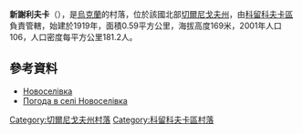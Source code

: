 {{coord|51|56|13|N|32|27|42|E|scale:100000|display=title}}

'''新謝利夫卡'''（{{lang-uk|Новоселівка}}），是[[烏克蘭|烏克蘭]]的村落，位於該國北部[[切爾尼戈夫州|切爾尼戈夫州]]，由[[科留科夫卡區|科留科夫卡區]]負責管轄，始建於1919年，面積0.59平方公里，海拔高度169米，2001年人口106，人口密度每平方公里181.2人。

==參考資料==
*[http://w1.c1.rada.gov.ua/pls/z7502/A005?rdat1=05.11.2011&rf7571=40352 Новоселівка]{{dead link|date=2018年3月 |bot=InternetArchiveBot |fix-attempted=yes }}
* [http://weather.in.ua/ua/chernigovskaja/18077 Погода в селі Новоселівка] {{Wayback|url=http://weather.in.ua/ua/chernigovskaja/18077 |date=20111220133811 }}

[[Category:切爾尼戈夫州村落|Category:切爾尼戈夫州村落]]
[[Category:科留科夫卡區村落|Category:科留科夫卡區村落]]


{{Chernihiv-geo-stub}}